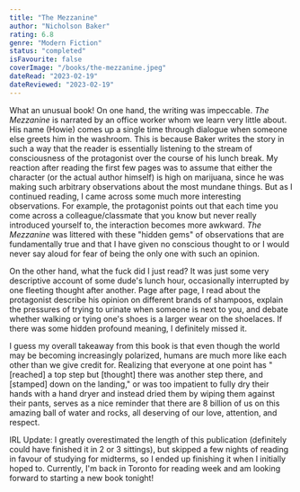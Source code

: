 ```yaml
---
title: "The Mezzanine"
author: "Nicholson Baker"
rating: 6.8
genre: "Modern Fiction"
status: "completed"
isFavourite: false
coverImage: "/books/the-mezzanine.jpeg"
dateRead: "2023-02-19"
dateReviewed: "2023-02-19"
---
```



What an unusual book! On one hand, the writing was impeccable. _The Mezzanine_ is narrated by an office worker whom we learn very little about. His name (Howie) comes up a single time through dialogue when someone else greets him in the washroom. This is because Baker writes the story in such a way that the reader is essentially listening to the stream of consciousness of the protagonist over the course of his lunch break. My reaction after reading the first few pages was to assume that either the character (or the actual author himself) is high on marijuana, since he was making such arbitrary observations about the most mundane things. But as I continued reading, I came across some much more interesting observations. For example, the protagonist points out that each time you come across a colleague/classmate that you know but never really introduced yourself to, the interaction becomes more awkward. _The Mezzanine_ was littered with these "hidden gems" of observations that are fundamentally true and that I have given no conscious thought to or I would never say aloud for fear of being the only one with such an opinion.

On the other hand, what the fuck did I just read? It was just some very descriptive account of some dude's lunch hour, occasionally interrupted by one fleeting thought after another. Page after page, I read about the protagonist describe his opinion on different brands of shampoos, explain the pressures of trying to urinate when someone is next to you, and debate whether walking or tying one's shoes is a larger wear on the shoelaces. If there was some hidden profound meaning, I definitely missed it.

I guess my overall takeaway from this book is that even though the world may be becoming increasingly polarized, humans are much more like each other than we give credit for. Realizing that everyone at one point has "[reached] a top step but [thought] there was another step there, and [stamped] down on the landing," or was too impatient to fully dry their hands with a hand dryer and instead dried them by wiping them against their pants, serves as a nice reminder that there are 8 billion of us on this amazing ball of water and rocks, all deserving of our love, attention, and respect.

IRL Update: I greatly overestimated the length of this publication (definitely could have finished it in 2 or 3 sittings), but skipped a few nights of reading in favour of studying for midterms, so I ended up finishing it when I initially hoped to. Currently, I'm back in Toronto for reading week and am looking forward to starting a new book tonight!